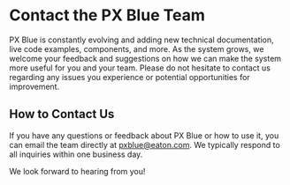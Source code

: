 # Contact the PX Blue Team

PX Blue is constantly evolving and adding new technical documentation, live code examples, components, and more. As the system grows, we welcome your feedback and suggestions on how we can make the system more useful for you and your team. Please do not hesitate to contact us regarding any issues you experience or potential opportunities for improvement.

## How to Contact Us

If you have any questions or feedback about PX Blue or how to use it, you can email the team directly at <a href="mailto:pxblue@eaton.com">pxblue@eaton.com</a>. We typically respond to all inquiries within one business day.

We look forward to hearing from you!
